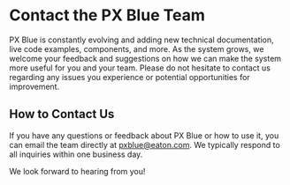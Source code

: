 # Contact the PX Blue Team

PX Blue is constantly evolving and adding new technical documentation, live code examples, components, and more. As the system grows, we welcome your feedback and suggestions on how we can make the system more useful for you and your team. Please do not hesitate to contact us regarding any issues you experience or potential opportunities for improvement.

## How to Contact Us

If you have any questions or feedback about PX Blue or how to use it, you can email the team directly at <a href="mailto:pxblue@eaton.com">pxblue@eaton.com</a>. We typically respond to all inquiries within one business day.

We look forward to hearing from you!
